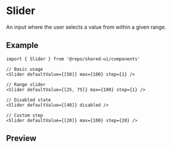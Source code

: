 
<Meta of={Stories} />

# Slider

An input where the user selects a value from within a given range.

## Example

```tsx
import { Slider } from '@repo/shared-ui/components'

// Basic usage
<Slider defaultValue={[50]} max={100} step={1} />

// Range slider
<Slider defaultValue={[25, 75]} max={100} step={1} />

// Disabled state
<Slider defaultValue={[40]} disabled />

// Custom step
<Slider defaultValue={[20]} max={100} step={20} />
```

## Preview

<Primary />
